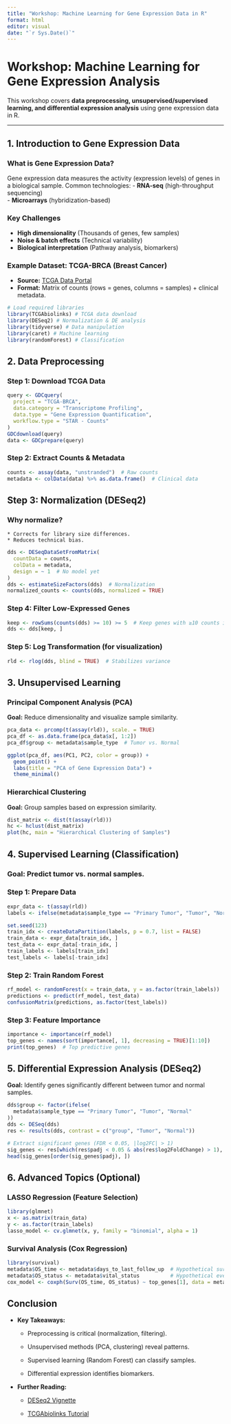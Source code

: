 ---
title: "Workshop: Machine Learning for Gene Expression Data in R"
format: html
editor: visual
date: "`r Sys.Date()`"
---

# **Workshop: Machine Learning for Gene Expression Analysis**

This workshop covers **data preprocessing, unsupervised/supervised learning, and differential expression analysis** using gene expression data in R.

------------------------------------------------------------------------

## **1. Introduction to Gene Expression Data**

### **What is Gene Expression Data?**

Gene expression data measures the activity (expression levels) of genes in a biological sample. Common technologies: - **RNA-seq** (high-throughput sequencing)\
- **Microarrays** (hybridization-based)

### **Key Challenges**

-   **High dimensionality** (Thousands of genes, few samples)\
-   **Noise & batch effects** (Technical variability)\
-   **Biological interpretation** (Pathway analysis, biomarkers)

### **Example Dataset: TCGA-BRCA (Breast Cancer)**

-   **Source:** [TCGA Data Portal](https://portal.gdc.cancer.gov/)\
-   **Format:** Matrix of counts (rows = genes, columns = samples) + clinical metadata.

```{r setup, message=FALSE}
# Load required libraries 
library(TCGAbiolinks) # TCGA data download 
library(DESeq2) # Normalization & DE analysis 
library(tidyverse) # Data manipulation 
library(caret) # Machine learning 
library(randomForest) # Classification
```

## **2. Data Preprocessing**

### Step 1: Download TCGA Data

```{r}
query <- GDCquery(
  project = "TCGA-BRCA",
  data.category = "Transcriptome Profiling",
  data.type = "Gene Expression Quantification",
  workflow.type = "STAR - Counts"
)
GDCdownload(query)
data <- GDCprepare(query)
```

### Step 2: Extract Counts & Metadata

```{r}
counts <- assay(data, "unstranded")  # Raw counts
metadata <- colData(data) %>% as.data.frame()  # Clinical data
```

## **Step 3: Normalization (DESeq2)**

### Why normalize?

```         
* Corrects for library size differences.
* Reduces technical bias.
```

```{r}
dds <- DESeqDataSetFromMatrix(
  countData = counts,
  colData = metadata,
  design = ~ 1  # No model yet
)
dds <- estimateSizeFactors(dds)  # Normalization
normalized_counts <- counts(dds, normalized = TRUE)
```

### **Step 4: Filter Low-Expressed Genes**

```{r}
keep <- rowSums(counts(dds) >= 10) >= 5  # Keep genes with ≥10 counts in ≥5 samples
dds <- dds[keep, ]
```

### **Step 5: Log Transformation (for visualization)**

```{r}
rld <- rlog(dds, blind = TRUE)  # Stabilizes variance
```

## **3. Unsupervised Learning**

### **Principal Component Analysis (PCA)**

**Goal:** Reduce dimensionality and visualize sample similarity.

```{r}
pca_data <- prcomp(t(assay(rld)), scale. = TRUE)
pca_df <- as.data.frame(pca_data$x[, 1:2])
pca_df$group <- metadata$sample_type  # Tumor vs. Normal

ggplot(pca_df, aes(PC1, PC2, color = group)) +
  geom_point() +
  labs(title = "PCA of Gene Expression Data") +
  theme_minimal()
```

### **Hierarchical Clustering**

**Goal:** Group samples based on expression similarity.

```{r}
dist_matrix <- dist(t(assay(rld)))
hc <- hclust(dist_matrix)
plot(hc, main = "Hierarchical Clustering of Samples")
```

## **4. Supervised Learning (Classification)**

### **Goal:** Predict tumor vs. normal samples.

### **Step 1: Prepare Data**

```{r}
expr_data <- t(assay(rld))
labels <- ifelse(metadata$sample_type == "Primary Tumor", "Tumor", "Normal")

set.seed(123)
train_idx <- createDataPartition(labels, p = 0.7, list = FALSE)
train_data <- expr_data[train_idx, ]
test_data <- expr_data[-train_idx, ]
train_labels <- labels[train_idx]
test_labels <- labels[-train_idx]
```

### **Step 2: Train Random Forest**

```{r}
rf_model <- randomForest(x = train_data, y = as.factor(train_labels))
predictions <- predict(rf_model, test_data)
confusionMatrix(predictions, as.factor(test_labels))
```

### **Step 3: Feature Importance**

```{r}
importance <- importance(rf_model)
top_genes <- names(sort(importance[, 1], decreasing = TRUE)[1:10])
print(top_genes)  # Top predictive genes
```

## **5. Differential Expression Analysis (DESeq2)**

**Goal:** Identify genes significantly different between tumor and normal samples.

```{r}
dds$group <- factor(ifelse(
  metadata$sample_type == "Primary Tumor", "Tumor", "Normal"
))
dds <- DESeq(dds)
res <- results(dds, contrast = c("group", "Tumor", "Normal"))

# Extract significant genes (FDR < 0.05, |log2FC| > 1)
sig_genes <- res[which(res$padj < 0.05 & abs(res$log2FoldChange) > 1), ]
head(sig_genes[order(sig_genes$padj), ])
```

## **6. Advanced Topics (Optional)**

### **LASSO Regression (Feature Selection)**

```{r}
library(glmnet)
x <- as.matrix(train_data)
y <- as.factor(train_labels)
lasso_model <- cv.glmnet(x, y, family = "binomial", alpha = 1)
```

### **Survival Analysis (Cox Regression)**

```{r}
library(survival)
metadata$OS_time <- metadata$days_to_last_follow_up  # Hypothetical survival time
metadata$OS_status <- metadata$vital_status          # Hypothetical event indicator
cox_model <- coxph(Surv(OS_time, OS_status) ~ top_genes[1], data = metadata)
```

## **Conclusion**

-   **Key Takeaways:**

    -   Preprocessing is critical (normalization, filtering).

    -   Unsupervised methods (PCA, clustering) reveal patterns.

    -   Supervised learning (Random Forest) can classify samples.

    -   Differential expression identifies biomarkers.

-   **Further Reading:**

    -   [DESeq2 Vignette](https://bioconductor.org/packages/release/bioc/vignettes/DESeq2/inst/doc/DESeq2.html)

    -   [TCGAbiolinks Tutorial](https://bioconductor.org/packages/release/bioc/vignettes/TCGAbiolinks/inst/doc/analysis.html)
